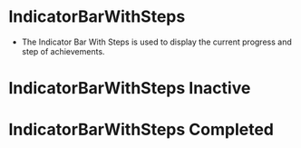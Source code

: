 
<Meta title="Achievements/ProgressIndicators/IndicatorBarWithSteps" component={IndicatorBarWithSteps} />

# IndicatorBarWithSteps

-   The Indicator Bar With Steps is used to display the current progress and step of achievements.

# IndicatorBarWithSteps Inactive

<Story name="Indicator Bar With Steps Inactive">
    <IndicatorBarWithSteps
        maxSteps={4}
        steps={[
            {
                description: 'Step 1',
                isActive: false,
            },
            {
                description: 'Step 2',
                isActive: false,
            },
            {
                description: 'Step 3',
                isActive: false,
            },
            {
                description: 'Step 4',
                isActive: false,
            },
        ]}
        achievementState={Achievement_State.Inactive}
    />
</Story>

<Story name="Indicator Bar With Steps">
    <IndicatorBarWithSteps
        maxSteps={4}
        steps={[
            {
                description: 'Step 1',
                isActive: false,
            },
            {
                description: 'Step 2',
                isActive: false,
            },
            {
                description: 'Step 3',
                isActive: true,
            },
            {
                description: 'Step 4',
                isActive: false,
            },
        ]}
    />
</Story>

# IndicatorBarWithSteps Completed

<Story name="Indicator Bar With Steps Completed">
    <IndicatorBarWithSteps
        maxSteps={4}
        steps={[
            {
                description: 'Step 1',
                isActive: false,
            },
            {
                description: 'Step 2',
                isActive: false,
            },
            {
                description: 'Step 3',
                isActive: false,
            },
            {
                description: 'Step 4',
                isActive: false,
            },
        ]}
        achievementState={Achievement_State.Completed}
    />
</Story>
